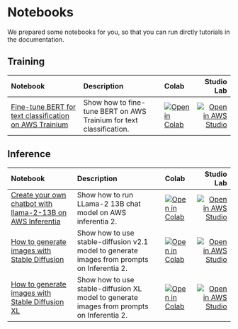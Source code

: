 <!---
Copyright 2023 The HuggingFace Team. All rights reserved.

Licensed under the Apache License, Version 2.0 (the "License");
you may not use this file except in compliance with the License.
You may obtain a copy of the License at

    http://www.apache.org/licenses/LICENSE-2.0

Unless required by applicable law or agreed to in writing, software
distributed under the License is distributed on an "AS IS" BASIS,
WITHOUT WARRANTIES OR CONDITIONS OF ANY KIND, either express or implied.
See the License for the specific language governing permissions and
limitations under the License.
-->

# Notebooks

We prepared some notebooks for you, so that you can run dirctly tutorials in the documentation.

## Training

| Notebook                                                                                                                                                                                | Description                                                                                                                                                                       |  Colab                                                                                                                                                                                                                    |        Studio Lab                                                                                                                                                                                                       |
|:----------------------------------------------------------------------------------------------------------------------------------------------------------------------------------------|:----------------------------------------------------------------------------------------------------------------------------------------------------------------------------------|:--------------------------------------------------------------------------------------------------------------------------------------------------------------------------------------------------------------------------|------------------------------------------------------------------------------------------------------------------------------------------------------------------------------------------------------------------------:|
| [Fine-tune BERT for text classification on AWS Trainium](https://github.com/huggingface/optimum-neuron/blob/main/notebooks/text-classification/notebook.ipynb)                          | Show how to fine-tune BERT on AWS Trainium for text classification.                                                                                                               |  [![Open in Colab](https://colab.research.google.com/assets/colab-badge.svg)](https://colab.research.google.com/github/huggingface/optimum-neuron/blob/main/notebooks/text-classification/notebook.ipynb)                 | [![Open in AWS Studio](https://studiolab.sagemaker.aws/studiolab.svg)](https://studiolab.sagemaker.aws/import/github/huggingface/optimum-neuron/blob/main/notebooks/text-classification/notebook.ipynb)                 |

## Inference

| Notebook                                                                                                                                                                                | Description                                                                                                                                                                       |  Colab                                                                                                                                                                                                                    |        Studio Lab                                                                                                                                                                                                       |
|:----------------------------------------------------------------------------------------------------------------------------------------------------------------------------------------|:----------------------------------------------------------------------------------------------------------------------------------------------------------------------------------|:--------------------------------------------------------------------------------------------------------------------------------------------------------------------------------------------------------------------------|------------------------------------------------------------------------------------------------------------------------------------------------------------------------------------------------------------------------:|
| [Create your own chatbot with llama-2-13B on AWS Inferentia](https://github.com/huggingface/optimum-neuron/blob/main/notebooks/text-generation/llama2-13b-chatbot.ipynb)                | Show how to run LLama-2 13B chat model on AWS inferentia 2.                                                                                                                       |  [![Open in Colab](https://colab.research.google.com/assets/colab-badge.svg)](https://colab.research.google.com/github/huggingface/optimum-neuron/blob/main/notebooks/text-generation/llama2-13b-chatbot.ipynb)           | [![Open in AWS Studio](https://studiolab.sagemaker.aws/studiolab.svg)](https://studiolab.sagemaker.aws/import/github/huggingface/optimum-neuron/blob/main/notebooks/text-generation/llama2-13b-chatbot.ipynb)           |
| [How to generate images with Stable Diffusion](https://github.com/huggingface/optimum-neuron/blob/main/notebooks/stable-diffusion/stable-diffusion-txt2img.ipynb)                       | Show how to use stable-diffusion v2.1 model to generate images from prompts on Inferentia 2.                                                                                      |  [![Open in Colab](https://colab.research.google.com/assets/colab-badge.svg)](https://colab.research.google.com/github/huggingface/optimum-neuron/blob/main/notebooks/stable-diffusion/stable-diffusion-txt2img.ipynb)    | [![Open in AWS Studio](https://studiolab.sagemaker.aws/studiolab.svg)](https://studiolab.sagemaker.aws/import/github/huggingface/optimum-neuron/blob/main/notebooks/stable-diffusion/stable-diffusion-txt2img.ipynb)    |
| [How to generate images with Stable Diffusion XL](https://github.com/huggingface/optimum-neuron/blob/main/notebooks/stable-diffusion/stable-diffusion-xl-txt2img.ipynb)                 | Show how to use stable-diffusion XL model to generate images from prompts on Inferentia 2.                                                                                        |  [![Open in Colab](https://colab.research.google.com/assets/colab-badge.svg)](https://colab.research.google.com/github/huggingface/optimum-neuron/blob/main/notebooks/stable-diffusion/stable-diffusion-xl-txt2img.ipynb) | [![Open in AWS Studio](https://studiolab.sagemaker.aws/studiolab.svg)](https://studiolab.sagemaker.aws/import/github/huggingface/optimum-neuron/blob/main/notebooks/stable-diffusion/stable-diffusion-xl-txt2img.ipynb) |
